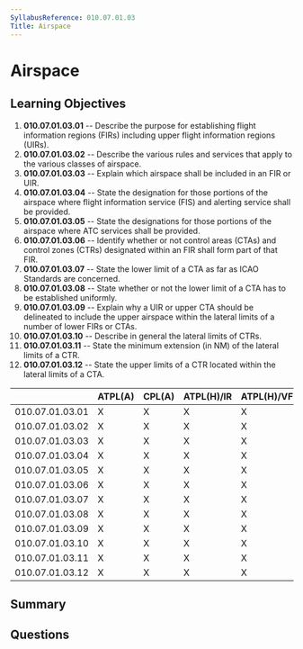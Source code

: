 ```yaml
---
SyllabusReference: 010.07.01.03
Title: Airspace
---
```


# Airspace

## Learning Objectives

1.  **010.07.01.03.01** -- Describe the purpose for establishing flight
    information regions (FIRs) including upper flight information regions (UIRs).
2.  **010.07.01.03.02** -- Describe the various rules and services that apply to
    the various classes of airspace.
3.  **010.07.01.03.03** -- Explain which airspace shall be included in an FIR or
    UIR.
4.  **010.07.01.03.04** -- State the designation for those portions of the
    airspace where flight information service (FIS) and alerting service shall be
    provided.
5.  **010.07.01.03.05** -- State the designations for those portions of the
    airspace where ATC services shall be provided.
6.  **010.07.01.03.06** -- Identify whether or not control areas (CTAs) and
    control zones (CTRs) designated within an FIR shall form part of that FIR.
7.  **010.07.01.03.07** -- State the lower limit of a CTA as far as ICAO
    Standards are concerned.
8.  **010.07.01.03.08** -- State whether or not the lower limit of a CTA has to
    be established uniformly.
9.  **010.07.01.03.09** -- Explain why a UIR or upper CTA should be delineated to
    include the upper airspace within the lateral limits of a number of lower
    FIRs or CTAs.
10. **010.07.01.03.10** -- Describe in general the lateral limits of CTRs.
11. **010.07.01.03.11** -- State the minimum extension (in NM) of the lateral
    limits of a CTR.
12. **010.07.01.03.12** -- State the upper limits of a CTR located within the
    lateral limits of a CTA.

|                 | ATPL(A) | CPL(A) | ATPL(H)/IR | ATPL(H)/VFR | CPL(H) | IR | CBIR(A) |
| --------------- | ------- | ------ | ---------- | ----------- | ------ | -- | ------- |
| 010.07.01.03.01 | X       | X      | X          | X           | X      | X  |         |
| 010.07.01.03.02 | X       | X      | X          | X           | X      | X  | X       |
| 010.07.01.03.03 | X       | X      | X          | X           | X      | X  |         |
| 010.07.01.03.04 | X       | X      | X          | X           | X      | X  |         |
| 010.07.01.03.05 | X       | X      | X          | X           | X      | X  |         |
| 010.07.01.03.06 | X       | X      | X          | X           | X      | X  |         |
| 010.07.01.03.07 | X       | X      | X          | X           | X      | X  |         |
| 010.07.01.03.08 | X       | X      | X          | X           | X      | X  |         |
| 010.07.01.03.09 | X       | X      | X          | X           | X      | X  |         |
| 010.07.01.03.10 | X       | X      | X          | X           | X      | X  |         |
| 010.07.01.03.11 | X       | X      | X          | X           | X      | X  |         |
| 010.07.01.03.12 | X       | X      | X          | X           | X      | X  |         |

## Summary

## Questions
